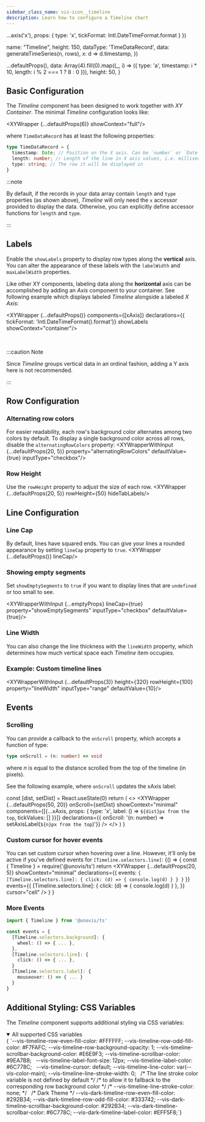 ```yaml
---
sidebar_class_name: vis-icon__timeline
description: Learn how to configure a Timeline chart
---
```



  ...axis('x'),
  props: { type: 'x', tickFormat: Intl.DateTimeFormat.format }
})

  name: "Timeline",
  height: 150,
  dataType: 'TimeDataRecord',
  data: generateTimeSeries(n, rows),
  x: d => d.timestamp,
})

  ...defaultProps(),
  data: Array(4).fill(0).map((_, i) => ({ type: 'a', timestamp: i * 10, length: i % 2 === 1 ? 8 : 0 })),
  height: 50,
}

## Basic Configuration
The _Timeline_ component has been designed to work together with _XY Container_.
The minimal _Timeline_ configuration looks like:

<XYWrapper {...defaultProps(6)} showContext="full"/>

where `TimeDataRecord` has at least the following properties:

```ts
type TimeDataRecord = {
  timestamp: Date; // Position on the X axis. Can be `number` or `Date`
  length: number; // Length of the line in X axis values, i.e. milliseconds if you use `Date`
  type: string; // The row it will be displayed in
}
```

:::note

By default, if the records in your data array contain `length` and `type` properties (as shown above),
_Timeline_ will only need the `x` accessor provided to display the data.
Otherwise, you can explicitly define accessor functions for `length` and `type`.

:::

## Labels
Enable the `showLabels` property to display row types along the **vertical** axis. You can alter the
appearance of these labels with the `labelWidth` and `maxLabelWidth` properties.

Like other XY components, labeling data along the **horizontal** axis can be accomplished
by adding an _Axis_ component to your container. See following example which displays labeled
_Timeline_ alongside a labeled _X Axis_:

<XYWrapper {...defaultProps()}
  components={[xAxis]}
  declarations={{ tickFormat: 'Intl.DateTimeFormat().format'}}
  showLabels
  showContext="container"/>

<br/>

:::caution Note

Since *Timeline* groups vertical data in an ordinal fashion, adding a Y axis here is not recommended.

:::


## Row Configuration
### Alternating row colors
For easier readability, each row's background color alternates among two colors by default. To display a single
background color across all rows, disable the `alternatingRowColors` property:
<XYWrapperWithInput {...defaultProps(20, 5)} property="alternatingRowColors" defaultValue={true} inputType="checkbox"/>

### Row Height
Use the `rowHeight` property to adjust the size of each row.
<XYWrapper {...defaultProps(20, 5)} rowHeight={50} hideTabLabels/>

## Line Configuration
### Line Cap
By default, lines have squared ends. You can give your lines a rounded appearance by setting `lineCap` property to `true`.
<XYWrapper {...defaultProps()} lineCap/>

### Showing empty segments
Set `showEmptySegments` to `true` if you want to display lines that are `undefined` or too small to see.

<XYWrapperWithInput {...emptyProps} lineCap={true} property="showEmptySegments" inputType="checkbox" defaultValue={true}/>

### Line Width
You can also change the line thickness with the `lineWidth` property, which determines how much
vertical space each _Timeline_ item occupies.

### Example: Custom timeline lines
<XYWrapperWithInput {...defaultProps(3)} height={320} rowHeight={100} property="lineWidth" inputType="range" defaultValue={10}/>

## Events
### Scrolling
You can provide a callback to the `onScroll` property, which accepts a function of type:

```ts
type onScroll = (n: number) => void
```

where _n_ is equal to the distance scrolled from the top of the timeline (in pixels).

See the following example, where `onScroll` updates the xAxis label:

  const [dist, setDist] = React.useState(0)
  return (
    <>
      <XYWrapper {...defaultProps(50, 20)}
        onScroll={setDist}
        showContext="minimal"
        components={[{...xAxis, props: { type: 'x', label: () => `${dist}px from the top`, tickValues: [] }}]}
        declarations={{ onScroll: '(n: number) => setAxisLabel(`${n}px from the top`)'}}
        />
    </>
  )
}

<ScrollExample/>

### Custom cursor for hover events
You can set custom cursor when hovering over a line. However, it'll only be active if you've defined events for `[Timeline.selectors.line]`:
<BrowserOnly>
{() => {
  const { Timeline } = require('@unovis/ts')
  return <XYWrapper
      {...defaultProps(20, 5)}
      showContext="minimal"
      declarations={{
        events:
  `{
    [Timeline.selectors.line]: {
        click: (d) => { console.log(d) }
    }
  }`
      }}
      events={{
        [Timeline.selectors.line]: {
            click: (d) => { console.log(d) }
        },
      }}
      cursor="cell"
    />
  }
}
</BrowserOnly>

### More Events
```ts
import { Timeline } from '@unovis/ts'

const events = {
  [Timeline.selectors.background]: {
    wheel: () => { ... },
  },
  [Timeline.selectors.line]: {
    click: () => { ... },
  }
  [Timeline.selectors.label]: {
    mouseover: () => { ... }
  }
}
```

## Additional Styling: CSS Variables
The _Timeline_ component supports additional styling via CSS variables:


<details open>
  <summary>All supported CSS variables</summary>
  <CodeBlock language="css">{
`--vis-timeline-row-even-fill-color: #FFFFFF;
--vis-timeline-row-odd-fill-color: #F7FAFC;
--vis-timeline-row-background-opacity: 1;
--vis-timeline-scrollbar-background-color: #E6E9F3;
--vis-timeline-scrollbar-color: #9EA7B8;
 
--vis-timeline-label-font-size: 12px;
--vis-timeline-label-color: #6C778C;
 
--vis-timeline-cursor: default;
--vis-timeline-line-color: var(--vis-color-main);
--vis-timeline-line-stroke-width: 0;
 
/* The line stroke color variable is not defined by default */
/* to allow it to fallback to the corresponding row background color */
/* --vis-timeline-line-stroke-color: none; */
 
/* Dark Theme */
--vis-dark-timeline-row-even-fill-color: #292B34;
--vis-dark-timeline-row-odd-fill-color: #333742;
--vis-dark-timeline-scrollbar-background-color: #292B34;
--vis-dark-timeline-scrollbar-color: #6C778C;
--vis-dark-timeline-label-color: #EFF5F8;`}
  </CodeBlock>
</details>

<PropTable name="VisTimeline"/>

